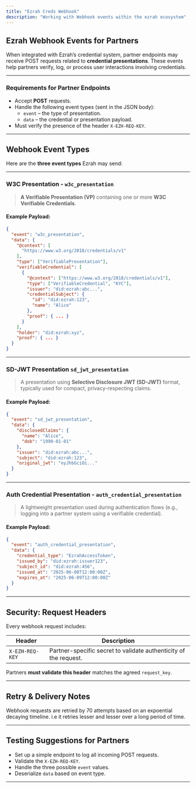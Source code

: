 ```yaml
---
title: "Ezrah Creds Webhook"
description: "Working with Webhook events within the ezrah ecosystem"
---
```



## Ezrah Webhook Events for Partners

When integrated with Ezrah’s credential system, partner endpoints may receive POST requests related to **credential presentations**. These events help partners verify, log, or process user interactions involving credentials.

---

### Requirements for Partner Endpoints

* Accept **POST** requests.
* Handle the following event types (sent in the JSON body):
  * `event` – the type of presentation.
  * `data` – the credential or presentation payload.
* Must verify the presence of the header `X-EZH-REQ-KEY`.

---

## Webhook Event Types

Here are the **three event types** Ezrah may send:

---

### W3C Presentation -  `w3c_presentation`

> **A Verifiable Presentation (VP)** containing one or more **W3C Verifiable Credentials**.

#### Example Payload:

```json
{
  "event": "w3c_presentation",
  "data": {
    "@context": [
      "https://www.w3.org/2018/credentials/v1"
    ],
    "type": ["VerifiablePresentation"],
    "verifiableCredential": [
      {
        "@context": ["https://www.w3.org/2018/credentials/v1"],
        "type": ["VerifiableCredential", "KYC"],
        "issuer": "did:ezrah:abc...",
        "credentialSubject": {
          "id": "did:ezrah:123",
          "name": "Alice"
        },
        "proof": { ... }
      }
    ],
    "holder": "did:ezrah:xyz",
    "proof": { ... }
  }
}
```

---

### SD-JWT Presentation `sd_jwt_presentation`

> A presentation using **Selective Disclosure JWT (SD-JWT)** format, typically used for compact, privacy-respecting claims.

#### Example Payload:

```json
{
  "event": "sd_jwt_presentation",
  "data": {
    "disclosedClaims": {
      "name": "Alice",
      "dob": "1990-01-01"
    },
    "issuer": "did:ezrah:abc...",
    "subject": "did:ezrah:123",
    "original_jwt": "eyJhbGciOi..."
  }
}
```

---

### Auth Credential Presentation - `auth_credential_presentation`

> A lightweight presentation used during authentication flows (e.g., logging into a partner system using a verifiable credential).

#### Example Payload:

```json
{
  "event": "auth_credential_presentation",
  "data": {
    "credential_type": "EzrahAccessToken",
    "issued_by": "did:ezrah:issuer123",
    "subject_id": "did:ezrah:456",
    "issued_at": "2025-06-08T12:00:00Z",
    "expires_at": "2025-06-09T12:00:00Z"
  }
}
```

---

## Security: Request Headers

Every webhook request includes:

| Header          | Description                                                      |
| --------------- | ---------------------------------------------------------------- |
| `X-EZH-REQ-KEY` | Partner-specific secret to validate authenticity of the request. |

Partners **must validate this header** matches the agreed `request_key`.

---

## Retry & Delivery Notes

Webhook requests are retried by 70 attempts based on an expoential decaying timeline. i.e it retries lesser and lesser over a long period of time.

---

## Testing Suggestions for Partners

* Set up a simple endpoint to log all incoming POST requests.
* Validate the `X-EZH-REQ-KEY`.
* Handle the three possible `event` values.
* Deserialize `data` based on event type.

---




